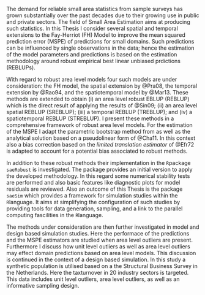 The demand for reliable small area statistics from sample surveys has grown
substantially over the past decades due to their growing use in public and
private sectors. The field of Small Area Estimation aims at producing such
statistics. In this Thesis I consider several spatial and temporal extensions to
the Fay-Herriot (FH) Model to improve the mean squared prediction error (MSPE) of
predictions for small domains. Such predictions can be influenced by single
observations in the data; hence the estimation of the model parameters and
predictions is based on the estimation methodology around robust empirical best
linear unbiased prdictions (REBLUPs).

With regard to robust area level models four such models are under 
consideration: the FH model, the spatial extension by @Pra08, the temporal 
extension by @Rao94, and the spatio\hyp{}temporal model by @Mar13. These methods
are extended to obtain (i) an area level robust EBLUP (REBLUP) which is the 
direct result of applying the results of @Sin09; (ii) an area level spatial 
REBLUP (SREBLUP); (iii) a temporal REBLUP (TREBLUP); and (iv) a 
spatio\hyp{}temporal REBLUP (STREBLUP). I present these methods in a 
comprehensive framework of robust area level models. For the estimation of the 
MSPE I adapt the parametric bootstrap method from \textcite{Sin09} as well as 
the analytical solution based on a pseudolinear form of @Cha11. In this context
also a bias correction based on the *limited translation estimator* of @Efr72 is
adapted to account for a potential bias associated to robust methods.

In addition to these robust methods their implementation in the `R`\hyp{}package
`saeRobust` \citep{War16} is investigated. The package provides an initial 
version to apply the developed methodology. In this regard some numerical 
stability tests are performed and also basic features like diagnostic plots for 
model residuals are reviewed. Also an outcome of this Thesis is the package 
`saeSim` \citep{War15} which provides a framework for simulation studies within 
the `R`\hyp{}language. It aims at simplifying the configuration of such studies
by providing tools for data generation, sampling, and a link to the parallel
computing fascilities in the `R`\hyp{}language.

The methods under consideration are then further investigated in model and
design based simulation studies. Here the performace of the predictions and the
MSPE estimators are studied when area level outliers are present. Furthermore I
discuss how unit level outliers as well as area level outliers may effect domain
predictions based on area level models. This discussion is continued in the
context of a design based simulation. In this study a synthetic population is
utilised based on a the Structural Business Survey in the Netherlands. Here the
tax\hyp{}turnover in 20 industry sectors is targeted. This data includes unit
level outliers, area level outliers, as well as an informative sampling design.

